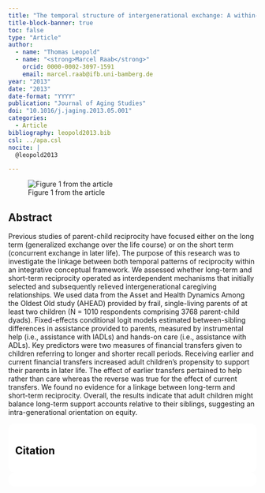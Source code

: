 ```yaml
---
title: "The temporal structure of intergenerational exchange: A within-family analysis of parent-child reciprocity"
title-block-banner: true
toc: false
type: "Article"
author:
  - name: "Thomas Leopold"
  - name: "<strong>Marcel Raab</strong>"
    orcid: 0000-0002-3097-1591
    email: marcel.raab@ifb.uni-bamberg.de
year: "2013"
date: "2013"
date-format: "YYYY"
publication: "Journal of Aging Studies"
doi: "10.1016/j.jaging.2013.05.001"
categories:
  - Article
bibliography: leopold2013.bib
csl: ../apa.csl
nocite: | 
  @leopold2013

---
```


![Figure 1 from the article](leopold2013.jpg)

## Abstract

Previous studies of parent-child reciprocity have focused either on the long term (generalized exchange over the life course) or on the short term (concurrent exchange in later life). The purpose of this research was to investigate the linkage between both temporal patterns of reciprocity within an integrative conceptual framework. We assessed whether long-term and short-term reciprocity operated as interdependent mechanisms that initially selected and subsequently relieved intergenerational caregiving relationships. We used data from the Asset and Health Dynamics Among the Oldest Old study (AHEAD) provided by frail, single-living parents of at least two children (N = 1010 respondents comprising 3768 parent-child dyads). Fixed-effects conditional logit models estimated between-sibling differences in assistance provided to parents, measured by instrumental help (i.e., assistance with IADLs) and hands-on care (i.e., assistance with ADLs). Key predictors were two measures of financial transfers given to children referring to longer and shorter recall periods. Receiving earlier and current financial transfers increased adult children's propensity to support their parents in later life. The effect of earlier transfers pertained to help rather than care whereas the reverse was true for the effect of current transfers. We found no evidence for a linkage between long-term and short-term reciprocity. Overall, the results indicate that adult children might balance long-term support accounts relative to their siblings, suggesting an intra-generational orientation on equity.

::: {.callout-note}
## Citation

::: {#refs}
:::

:::



```{=html}
<style>
    section {
        background: white;
        color: black;
        border-radius: 1em;
        padding: 1em;
        left: 50% }
    #inner {
        display: inline-block;
        display: flex;
        align-items: center;
        justify-content: center }
  </style>
  <section>
    <div id="inner">
      <script type='text/javascript' src='https://d1bxh8uas1mnw7.cloudfront.net/assets/embed.js'></script>
        <span style="float:left"; 
          class="__dimensions_badge_embed__" 
          data-doi="10.1016/j.jaging.2013.05.001" 
          data-hide-zero-citations="true" 
          data-legend="always">
        </span>
      <script async src="https://badge.dimensions.ai/badge.js" charset="utf-8"></script>
        <div  style="float:right"; 
          data-link-target="_blank" 
          data-badge-details="right" 
          data-badge-type="medium-donut"
          data-doi="10.1016/j.jaging.2013.05.001"   
          data-condensed="true" 
          data-hide-no-mentions="true" 
          class="altmetric-embed">
        </div>
    </div>
  </section>
  
```


